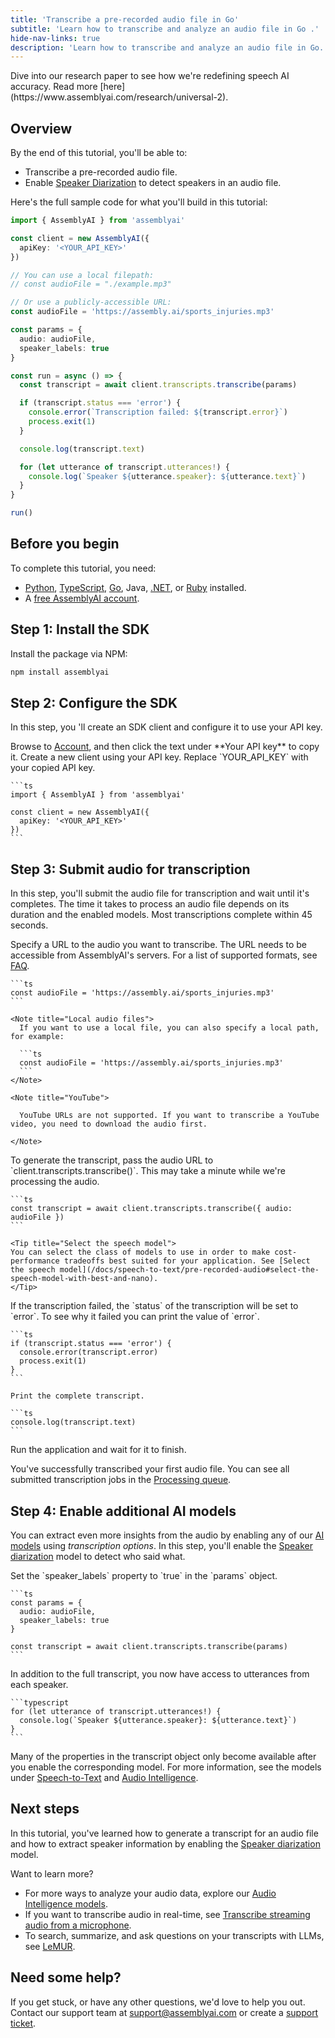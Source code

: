 ```yaml
---
title: 'Transcribe a pre-recorded audio file in Go'
subtitle: 'Learn how to transcribe and analyze an audio file in Go .'
hide-nav-links: true
description: 'Learn how to transcribe and analyze an audio file in Go.'
---
```


<Info title="Universal-2 is live">
Dive into our research paper to see how we're redefining speech AI accuracy. Read more [here](https://www.assemblyai.com/research/universal-2).
</Info>

## Overview

By the end of this tutorial, you'll be able to:

- Transcribe a pre-recorded audio file.
- Enable [Speaker Diarization](/docs/speech-to-text/speaker-diarization) to detect speakers in an audio file.

Here's the full sample code for what you'll build in this tutorial:

```ts
import { AssemblyAI } from 'assemblyai'

const client = new AssemblyAI({
  apiKey: '<YOUR_API_KEY>'
})

// You can use a local filepath:
// const audioFile = "./example.mp3"

// Or use a publicly-accessible URL:
const audioFile = 'https://assembly.ai/sports_injuries.mp3'

const params = {
  audio: audioFile,
  speaker_labels: true
}

const run = async () => {
  const transcript = await client.transcripts.transcribe(params)

  if (transcript.status === 'error') {
    console.error(`Transcription failed: ${transcript.error}`)
    process.exit(1)
  }

  console.log(transcript.text)

  for (let utterance of transcript.utterances!) {
    console.log(`Speaker ${utterance.speaker}: ${utterance.text}`)
  }
}

run()
```

## Before you begin

To complete this tutorial, you need:

- [Python](https://www.python.org/), [TypeScript](https://www.typescriptlang.org/), [Go](https://go.dev), Java, [.NET](https://dotnet.microsoft.com/en-us/download), or [Ruby](https://www.ruby-lang.org/en/documentation/installation/) installed.
- A <a href="https://www.assemblyai.com/dashboard/signup" target="_blank">free AssemblyAI account</a>.


## Step 1: Install the SDK
Install the package via NPM:

```bash
npm install assemblyai
```

## Step 2: Configure the SDK

In this step, you 'll create an SDK client and configure it to use your API key.

<Steps>
  <Step>
    Browse to <a href="https://www.assemblyai.com/app/account" target="_blank">Account</a>, and then click the text under **Your API key** to copy it.
  </Step>

  <Step>
    Create a new client using your API key. Replace `YOUR_API_KEY` with your copied API key.

    ```ts
    import { AssemblyAI } from 'assemblyai'

    const client = new AssemblyAI({
      apiKey: '<YOUR_API_KEY>'
    })
    ```
  </Step>
</Steps>

## Step 3: Submit audio for transcription

In this step, you'll submit the audio file for transcription and wait until it's completes. The time it takes to process an audio file depends on its duration and the enabled models. Most transcriptions complete within 45 seconds.

<Steps>
  <Step>

  Specify a URL to the audio you want to transcribe. The URL needs to be accessible from AssemblyAI's servers. For a list of supported formats, see [FAQ](https://support.assemblyai.com/).

    ```ts
    const audioFile = 'https://assembly.ai/sports_injuries.mp3'
    ```

    <Note title="Local audio files">
      If you want to use a local file, you can also specify a local path, for example:

      ```ts
      const audioFile = 'https://assembly.ai/sports_injuries.mp3'
      ```
    </Note>

    <Note title="YouTube">

      YouTube URLs are not supported. If you want to transcribe a YouTube video, you need to download the audio first.

    </Note>

  </Step>
  <Step>
    To generate the transcript, pass the audio URL to `client.transcripts.transcribe()`. This may take a minute while we're processing the audio.

    ```ts
    const transcript = await client.transcripts.transcribe({ audio: audioFile })
    ```

    <Tip title="Select the speech model">
    You can select the class of models to use in order to make cost-performance tradeoffs best suited for your application. See [Select the speech model](/docs/speech-to-text/pre-recorded-audio#select-the-speech-model-with-best-and-nano).
    </Tip>
  </Step>
  <Step>
    If the transcription failed, the `status` of the transcription will be set to
    `error`. To see why it failed you can print the value of `error`.

    ```ts
    if (transcript.status === 'error') {
      console.error(transcript.error)
      process.exit(1)
    }
    ```
  </Step>
  <Step>

    Print the complete transcript.

    ```ts
    console.log(transcript.text)
    ```
  </Step>
  <Step>
  Run the application and wait for it to finish.
  </Step>
</Steps>

You've successfully transcribed your first audio file. You can see all submitted transcription jobs in the <a href="https://www.assemblyai.com/app/processing-queue" target="_blank">Processing queue</a>.

## Step 4: Enable additional AI models

You can extract even more insights from the audio by enabling any of our [AI models](/audio-intelligence) using _transcription options_. In this step, you'll enable the [Speaker diarization](/docs/speech-to-text/speaker-diarization) model to detect who said what.

<Steps>
  <Step>
    Set the `speaker_labels` property to `true` in the `params` object.

    ```ts
    const params = {
      audio: audioFile,
      speaker_labels: true
    }

    const transcript = await client.transcripts.transcribe(params)
    ```
  </Step>
  <Step>
    In addition to the full transcript, you now have access to utterances from each speaker.

    ```typescript
    for (let utterance of transcript.utterances!) {
      console.log(`Speaker ${utterance.speaker}: ${utterance.text}`)
    }
    ```
  </Step>
</Steps>

Many of the properties in the transcript object only become available after you enable the corresponding model. For more information, see the models under [Speech-to-Text](/speech-to-text) and [Audio Intelligence](/audio-intelligence).


## Next steps

In this tutorial, you've learned how to generate a transcript for an audio file and how to extract speaker information by enabling the [Speaker diarization](/docs/speech-to-text/speaker-diarization) model.

Want to learn more?

- For more ways to analyze your audio data, explore our [Audio Intelligence models](/audio-intelligence).
- If you want to transcribe audio in real-time, see [Transcribe streaming audio from a microphone](/getting-started/transcribe-streaming-audio-from-a-microphone).
- To search, summarize, and ask questions on your transcripts with LLMs, see [LeMUR](/lemur).


## Need some help?

If you get stuck, or have any other questions, we'd love to help you out. Contact our support team at support@assemblyai.com or create a [support ticket](https://www.assemblyai.com/contact/support).